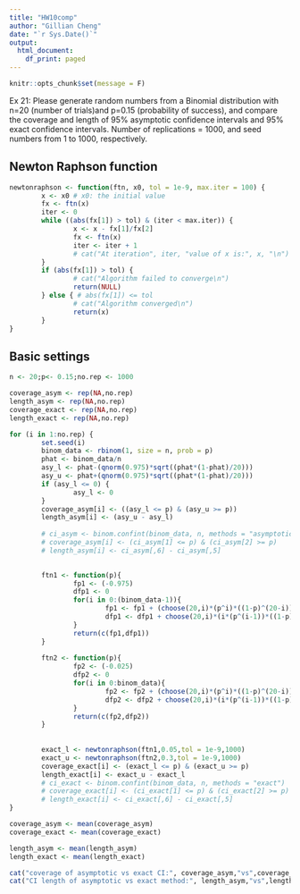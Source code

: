 ---
title: "HW10comp"
author: "Gillian Cheng"
date: "`r Sys.Date()`"
output:
  html_document:
    df_print: paged
---

```{r setup, include=FALSE}
knitr::opts_chunk$set(message = F)
```

Ex 21: Please generate random numbers from a Binomial distribution with n=20 (number of trials)and p=0.15 (probability of success), and compare the coverage and length of 95% asymptotic confidence intervals and 95% exact confidence intervals. Number of replications = 1000, and seed numbers from 1 to 1000, respectively.

## Newton Raphson function

```{r}
newtonraphson <- function(ftn, x0, tol = 1e-9, max.iter = 100) {
        x <- x0 # x0: the initial value
        fx <- ftn(x)
        iter <- 0
        while ((abs(fx[1]) > tol) & (iter < max.iter)) {
                x <- x - fx[1]/fx[2]
                fx <- ftn(x)
                iter <- iter + 1
                # cat("At iteration", iter, "value of x is:", x, "\n")
        }
        if (abs(fx[1]) > tol) {
                # cat("Algorithm failed to converge\n")
                return(NULL)
        } else { # abs(fx[1]) <= tol
                # cat("Algorithm converged\n")
                return(x)
        }
}
```

## Basic settings
```{r}
n <- 20;p<- 0.15;no.rep <- 1000

coverage_asym <- rep(NA,no.rep)
length_asym <- rep(NA,no.rep)
coverage_exact <- rep(NA,no.rep)
length_exact <- rep(NA,no.rep)
```

```{r}
for (i in 1:no.rep) {
        set.seed(i)
        binom_data <- rbinom(1, size = n, prob = p)
        phat <- binom_data/n
        asy_l <- phat-(qnorm(0.975)*sqrt((phat*(1-phat)/20)))
        asy_u <- phat+(qnorm(0.975)*sqrt((phat*(1-phat)/20)))
        if (asy_l <= 0) {
                asy_l <- 0
        }
        coverage_asym[i] <- ((asy_l <= p) & (asy_u >= p))
        length_asym[i] <- (asy_u - asy_l)
        
        # ci_asym <- binom.confint(binom_data, n, methods = "asymptotic")
        # coverage_asym[i] <- (ci_asym[1] <= p) & (ci_asym[2] >= p)
        # length_asym[i] <- ci_asym[,6] - ci_asym[,5]
        

        ftn1 <- function(p){
                fp1 <- (-0.975)
                dfp1 <- 0
                for(i in 0:(binom_data-1)){
                        fp1 <- fp1 + (choose(20,i)*(p^i)*((1-p)^(20-i)))
                        dfp1 <- dfp1 + choose(20,i)*(i*(p^(i-1))*((1-p)^(20-i))-(p^i)*(20-i)*((1-p)^(19-i)))
                }
                return(c(fp1,dfp1))
        }
        
        ftn2 <- function(p){
                fp2 <- (-0.025)
                dfp2 <- 0
                for(i in 0:binom_data){
                        fp2 <- fp2 + (choose(20,i)*(p^i)*((1-p)^(20-i)))
                        dfp2 <- dfp2 + choose(20,i)*(i*(p^(i-1))*((1-p)^(20-i))-(p^i)*(20-i)*((1-p)^(19-i)))
                }
                return(c(fp2,dfp2))
        }
        
        
        exact_l <- newtonraphson(ftn1,0.05,tol = 1e-9,1000)
        exact_u <- newtonraphson(ftn2,0.3,tol = 1e-9,1000)
        coverage_exact[i] <- (exact_l <= p) & (exact_u >= p)
        length_exact[i] <- exact_u - exact_l
        # ci_exact <- binom.confint(binom_data, n, methods = "exact")
        # coverage_exact[i] <- (ci_exact[1] <= p) & (ci_exact[2] >= p)
        # length_exact[i] <- ci_exact[,6] - ci_exact[,5]
}
```


```{r}
coverage_asym <- mean(coverage_asym)
coverage_exact <- mean(coverage_exact)

length_asym <- mean(length_asym)
length_exact <- mean(length_exact)

cat("coverage of asymptotic vs exact CI:", coverage_asym,"vs",coverage_exact, "\n")
cat("CI length of asymptotic vs exact method:", length_asym,"vs",length_exact, "\n")

```